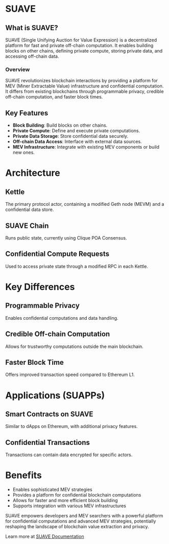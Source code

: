 # SUAVE

## What is SUAVE?

SUAVE (Single Unifying Auction for Value Expression) is a decentralized platform for fast and private off-chain computation. It enables building blocks on other chains, defining private compute, storing private data, and accessing off-chain data.

### Overview

SUAVE revolutionizes blockchain interactions by providing a platform for MEV (Miner Extractable Value) infrastructure and confidential computation. It differs from existing blockchains through programmable privacy, credible off-chain computation, and faster block times.

## Key Features

- **Block Building**: Build blocks on other chains.
- **Private Compute**: Define and execute private computations.
- **Private Data Storage**: Store confidential data securely.
- **Off-chain Data Access**: Interface with external data sources.
- **MEV Infrastructure**: Integrate with existing MEV components or build new ones.

# Architecture

## Kettle

The primary protocol actor, containing a modified Geth node (MEVM) and a confidential data store.

## SUAVE Chain

Runs public state, currently using Clique POA Consensus.

## Confidential Compute Requests

Used to access private state through a modified RPC in each Kettle.

# Key Differences

## Programmable Privacy

Enables confidential computations and data handling.

## Credible Off-chain Computation

Allows for trustworthy computations outside the main blockchain.

## Faster Block Time

Offers improved transaction speed compared to Ethereum L1.

# Applications (SUAPPs)

## Smart Contracts on SUAVE

Similar to dApps on Ethereum, with additional privacy features.

## Confidential Transactions

Transactions can contain data encrypted for specific actors.

# Benefits

- Enables sophisticated MEV strategies
- Provides a platform for confidential blockchain computations
- Allows for faster and more efficient block building
- Supports integration with various MEV infrastructures

SUAVE empowers developers and MEV searchers with a powerful platform for confidential computations and advanced MEV strategies, potentially reshaping the landscape of blockchain value extraction and privacy.

Learn more at [SUAVE Documentation](https://suave-alpha.flashbots.net/)